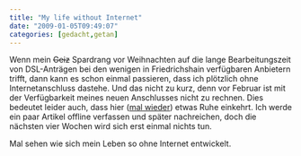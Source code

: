 ```yaml
---
title: "My life without Internet"
date: "2009-01-05T09:49:07"
categories: [gedacht,getan]
---
```


Wenn mein <del datetime="2009-01-05T08:37:23+00:00">Geiz</del> Spardrang vor Weihnachten auf die lange Bearbeitungszeit von DSL-Anträgen bei den wenigen in Friedrichshain verfügbaren Anbietern trifft, dann kann es schon einmal passieren, dass ich plötzlich ohne Internetanschluss dastehe. Und das nicht zu kurz, denn vor Februar ist mit der Verfügbarkeit meines neuen Anschlusses nicht zu rechnen. Dies bedeutet leider auch, dass hier ([mal wieder](/blog/2008/06/06/sommerpause/)) etwas Ruhe einkehrt. Ich werde ein paar Artikel offline verfassen und später nachreichen, doch die nächsten vier Wochen wird sich erst einmal nichts tun.

Mal sehen wie sich mein Leben so ohne Internet entwickelt.
